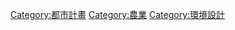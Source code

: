 {{Commons category}}
{{Category main}}
[[Category:都市計畫|Category:都市計畫]]
[[Category:農業|Category:農業]]
[[Category:環境設計|Category:環境設計]]